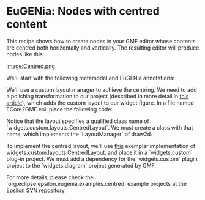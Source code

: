 =EuGENia: Nodes with centred content =
This recipe shows how to create nodes in your GMF editor whose contents are centred both horizontally and vertically. The resulting editor will produce nodes like this:

[[image:Centred.png]]

We'll start with the following metamodel and EuGENia annotations:

{{{emf
@namespace(uri="www.eclipse.org/epsilon/examples/widgets", prefix="w")
package widgets;

@gmf.diagram(foo="bar")
class System {
   val Widget[*] widgets;
}

@gmf.node(label="name", label.icon="false")
class Widget {
   attr String[1] name;
}
}}}

We'll use a custom layout manager to achieve the centring. We need to add a polishing transformation to our project (described in more detail in [[../eugenia-polishing/|this article]]), which adds the custom layout to our widget figure. In a file named ECore2GMF.eol, place the following code: 

{{{eol
findShape('WidgetFigure').layout = createCentredLayout();

operation findShape(name : String) {
	return GmfGraph!Shape.all.selectOne(s|s.name = name);
}

operation createCentredLayout() : GmfGraph!CustomLayout {
	var layout = new GmfGraph!CustomLayout;
	layout.qualifiedClassName = 'widgets.custom.layouts.CentredLayout';
	return layout;
}
}}}

Notice that the layout specifies a qualified class name of `widgets.custom.layouts.CentredLayout`. We must create a class with that name, which implements the `LayoutManager` of draw2d.

To implement the centred layout, we'll use [[CentredLayout.java|this]] exemplar implementation of widgets.custom.layouts.CentredLayout, and place it in a `widgets.custom` plug-in project. We must add a dependency for the `widgets.custom` plugin project to the `widgets.diagram` project generated by GMF.

For more details, please check the `org.eclipse.epsilon.eugenia.examples.centred` example projects at the [[http://dev.eclipse.org/svnroot/modeling/org.eclipse.epsilon/trunk/examples/|Epsilon SVN repository]].
 